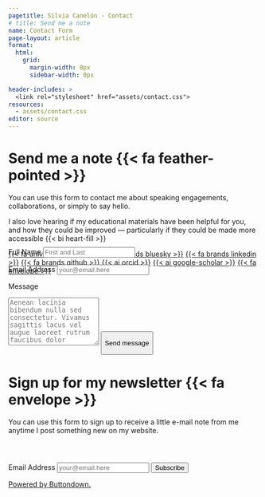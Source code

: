 ```yaml
---
pagetitle: Silvia Canelón - Contact
# title: Send me a note
name: Contact Form
page-layout: article
format: 
  html: 
    grid:
      margin-width: 0px
      sidebar-width: 0px

header-includes: >
  <link rel="stylesheet" href="assets/contact.css">
resources:
  - assets/contact.css
editor: source
---
```


::::::::: grid
::: {#note .g-col-5}
# Send me a note {{< fa feather-pointed >}}

You can use this form to contact me about speaking engagements, collaborations, or simply to say hello.

I also love hearing if my educational materials have been helpful for you, and how they could be improved — particularly if they could be made more accessible {{< bi heart-fill >}}

<a class="link-dark me-1" href="/accessibility.html" title="Accessibility commitment" target="_blank" rel="noopener">{{< fa universal-access >}}</a> <a class="link-dark me-1" href="https://bsky.app/profile/silviacanelon.com" title="bluesky" target="_blank" rel="noopener">{{< fa brands bluesky >}}</a> <a class="link-dark me-1" href="https://linkedin.com/in/spcanelon" title="LinkedIn" target="_blank" rel="noopener">{{< fa brands linkedin >}}</a> <a class="link-dark me-1" href="https://github.com/spcanelon" title="github" target="_blank" rel="noopener">{{< fa brands github >}}</a> <!-- <a class="link-dark me-1" href="https://hachyderm.io/@spcanelon" title="mastodon" target="_blank" rel="noopener">{{< fa brands mastodon >}}</a> --> <a class="link-dark me-1" href="https://orcid.org/0000-0003-1709-1394" title="orcid" target="_blank" rel="noopener">{{< ai orcid >}}</a> <a class="link-dark me-1" href="https://scholar.google.com/citations?user=GAzkvpcAAAAJ&hl=en&oi=ao" title="Google Scholar" target="_blank"rel="noopener">{{< ai google-scholar >}}</a> <a class="link-dark me-1" href="https://buttondown.com/spcanelon" title="Newsletter" target="_blank" rel="noopener">{{< fa envelope >}}</a>
:::

<!-- source: https://github.com/mccarthy-m-g/tidytales/blob/main/about/index.qmd#L24-L46 -->

::: g-col-1
:::

::: {#form .g-col-6}
<form style="margin-top: -5em;" action="https://formspree.io/f/mwkapgzw" method="POST" accept-charset="utf-8">

<label for="full-name">Full Name</label> <input type="text" name="name" id="full-name" class="form-control" placeholder="First and Last" required>

<label for="email-address">Email Address</label> <input type="email" name="_replyto" id="email-address" class="form-control" placeholder="your@email.here" required>

<label for="message">Message</label>

```{=html}
<textarea rows="6" name="message" id="message" class="form-control" placeholder="Aenean lacinia bibendum nulla sed consectetur. Vivamus sagittis lacus vel augue laoreet rutrum faucibus dolor auctor. Donec ullamcorper nulla non metus auctor fringilla nullam quis risus." required></textarea>
```

<button type="submit" class="btn btn-primary mt-4">

Send message

</button>

</form>
:::

::: {#buttondown .g-col-5}
# Sign up for my newsletter {{< fa envelope >}}

You can use this form to sign up to receive a little e-mail note from me anytime I post something new on my website.
:::

::: g-col-1
:::

::: {#buttondown-form .g-col-6}
```{=html}
<form
  style="margin-top: 4em;"
  action="https://buttondown.com/api/emails/embed-subscribe/spcanelon"
  method="post"
  target="popupwindow"
  onsubmit="window.open('https://buttondown.com/spcanelon?tag=website', 'popupwindow')"
  class="embeddable-buttondown-form"
>
  <label for="bd-email">Email Address</label>
  <input 
  class="form-control"
  placeholder="your@email.here" 
  type="email" name="email" id="bd-email" />
  
  <input 
  class="btn btn-primary mt-1"
  type="submit" value="Subscribe" />
  <p>
    <a href="https://buttondown.com/refer/spcanelon" target="_blank">Powered by Buttondown.</a>
  </p>
</form>
```
:::
:::::::::

<!-- end grid -->
